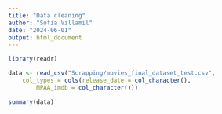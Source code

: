 ```yaml
---
title: "Data cleaning"
author: "Sofia Villamil"
date: "2024-06-01"
output: html_document
---
```

```r
library(readr)
```

```r
data <- read_csv("Scrapping/movies_final_dataset_test.csv", 
    col_types = cols(release_date = col_character(), 
        MPAA_imdb = col_character()))
```

```r
summary(data)
```

